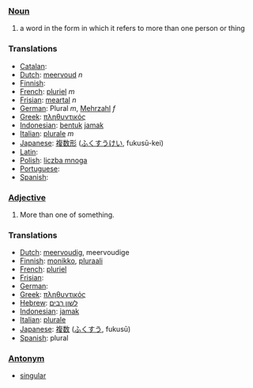 ===[[Noun]]===
# a word in the form in which it refers to more than one person or thing

===Translations===
*[[Catalan]]: [[]] '' ''
*[[Dutch]]: [[meervoud]] ''n''
*[[Finnish]]: [[]]
*[[French]]: [[pluriel]] ''m''
*[[Frisian]]: [[meartal]] ''n''
*[[German]]: Plural ''m'', [[Mehrzahl]] ''f''
*[[Greek]]: [[πληθυντικός]]
*[[Indonesian]]: [[bentuk]] [[jamak]]
*[[Italian]]: [[plurale]] ''m''
*[[Japanese]]: [[複数形]] ([[ふくすうけい]], fukusū-kei)
*[[Latin]]: [[]]
*[[Polish]]: [[liczba mnoga]]
*[[Portuguese]]: [[]]
*[[Spanish]]: [[]]

===[[Adjective]]===
# More than one of something.

===Translations===
*[[Dutch]]: [[meervoudig]], meervoudige
*[[Finnish]]: [[monikko]], [[pluraali]]
*[[French]]: [[pluriel]]
*[[Frisian]]: [[]]
*[[German]]: [[]]
*[[Greek]]: [[πληθυντικός]]
*[[Hebrew]]: [[לשון רבים]]
*[[Indonesian]]: [[jamak]]
*[[Italian]]: [[plurale]]
*[[Japanese]]: [[複数]] ([[ふくすう]], fukusū)
*[[Spanish]]: plural

===[[Antonym]]===
*[[singular]]